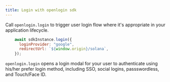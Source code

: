 ```yaml
---
title: Login with openlogin sdk
---
```


Call `openlogin.login` to trigger user login flow where it's appropriate in your
application lifecycle.

```js
    await sdkInstance.login({
      loginProvider: "google",
      redirectUrl: `${window.origin}/solana`,
    });
```

`openlogin.login` opens a login modal for your user to authenticate using
his/her prefer login method, including SSO, social logins, passswordless, and Touch/Face ID.
